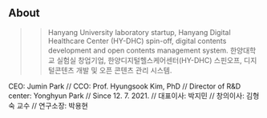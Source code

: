 ## About
>> Hanyang University laboratory startup, Hanyang Digital Healthcare Center (HY-DHC) spin-off, digital contents development and open contents management system.
>> 한양대학교 실험실 창업기업, 한양디지털헬스케어센터(HY-DHC) 스핀오프, 디지털콘텐츠 개발 및 오픈 콘텐츠 관리 시스템.

CEO: Jumin Park // CCO: Prof. Hyungsook Kim, PhD // Director of R&D center: Yonghyun Park // Since 12. 7. 2021.
// 대표이사: 박지민 // 창의이사: 김형숙 교수 // 연구소장: 박용현
